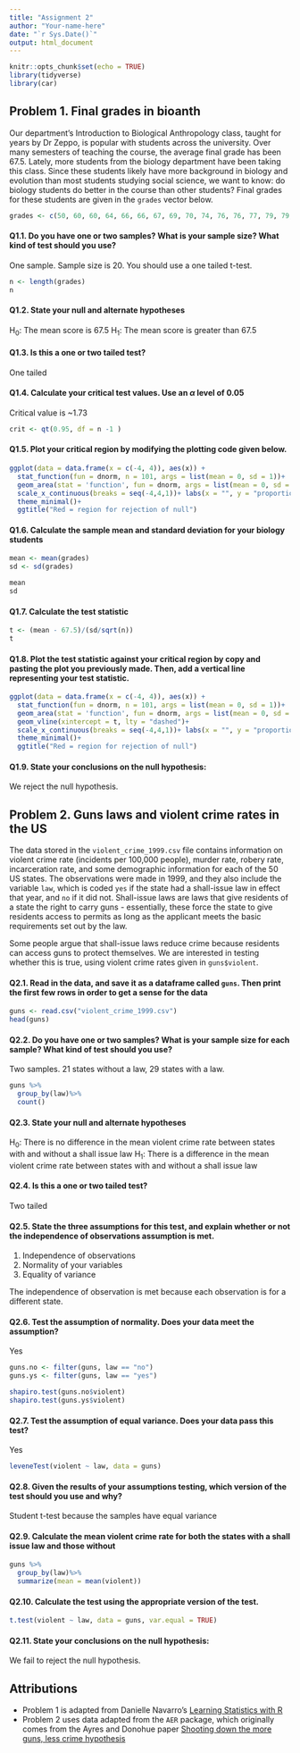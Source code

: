 ```yaml
---
title: "Assignment 2"
author: "Your-name-here"
date: "`r Sys.Date()`"
output: html_document
---
```


```r
knitr::opts_chunk$set(echo = TRUE)
library(tidyverse)
library(car)
```


## Problem 1. Final grades in bioanth

Our department's Introduction to Biological Anthropology class, taught for years by Dr Zeppo, is popular with students across the university. Over many semesters of teaching the course, the average final grade has been 67.5. Lately, more students from the biology department have been taking this class. Since these students likely have more background in biology and evolution than most students studying social science, we want to know: do biology students do better in the course than other students? Final grades for these students are given in the `grades` vector below.


```r
grades <- c(50, 60, 60, 64, 66, 66, 67, 69, 70, 74, 76, 76, 77, 79, 79, 79, 81, 82,82, 89)

```

#### Q1.1. Do you have one or two samples? What is your sample size? What kind of test should you use?

One sample. Sample size is 20. You should use a one tailed t-test.

```r
n <- length(grades)
n
```

#### Q1.2. State your null and alternate hypotheses

H~0~: The mean score is 67.5
H~1~: The mean score is greater than 67.5

#### Q1.3. Is this a one or two tailed test?

One tailed

#### Q1.4. Calculate your critical test values. Use an $\alpha$ level of 0.05

Critical value is ~1.73

```r

crit <- qt(0.95, df = n -1 )

```


#### Q1.5. Plot your critical region by modifying the plotting code given below.

```r

ggplot(data = data.frame(x = c(-4, 4)), aes(x)) +
  stat_function(fun = dnorm, n = 101, args = list(mean = 0, sd = 1))+
  geom_area(stat = 'function', fun = dnorm, args = list(mean = 0, sd = 1), fill = "red", alpha = 0.4, xlim = c(crit, 4))+ # modify the xlim argument 
  scale_x_continuous(breaks = seq(-4,4,1))+ labs(x = "", y = "proportion")+
  theme_minimal()+
  ggtitle("Red = region for rejection of null")

```

#### Q1.6. Calculate the sample mean and standard deviation for your biology students

```r
mean <- mean(grades)
sd <- sd(grades)

mean
sd
```

#### Q1.7. Calculate the test statistic

```r
t <- (mean - 67.5)/(sd/sqrt(n))
t
```


#### Q1.8. Plot the test statistic against your critical region by copy and pasting the plot you previously made. Then, add a vertical line representing your test statistic.

```r

ggplot(data = data.frame(x = c(-4, 4)), aes(x)) +
  stat_function(fun = dnorm, n = 101, args = list(mean = 0, sd = 1))+
  geom_area(stat = 'function', fun = dnorm, args = list(mean = 0, sd = 1), fill = "red", alpha = 0.4, xlim = c(crit, 4))+ # modify the xlim argument 
  geom_vline(xintercept = t, lty = "dashed")+
  scale_x_continuous(breaks = seq(-4,4,1))+ labs(x = "", y = "proportion")+
  theme_minimal()+
  ggtitle("Red = region for rejection of null")

```

#### Q1.9. State your conclusions on the null hypothesis:

We reject the null hypothesis.


## Problem 2. Guns laws and violent crime rates in the US 

The data stored in the `violent_crime_1999.csv` file contains information on violent crime rate (incidents per 100,000 people), murder rate, robery rate, incarceration rate, and some demographic information for each of the 50 US states. The observations were made in 1999, and they also include the variable `law`, which is coded `yes` if the state had a shall-issue law in effect that year, and `no` if it did not. Shall-issue laws are laws that give residents of a state the right to carry guns - essentially, these force the state to give residents access to permits as long as the applicant meets the basic requirements set out by the law.

Some people argue that shall-issue laws reduce crime because residents can access guns to protect themselves. We are interested in testing whether this is true, using violent crime rates given in `guns$violent`.

#### Q2.1. Read in the data, and save it as a dataframe called `guns`. Then print the first few rows in order to get a sense for the data

```r
guns <- read.csv("violent_crime_1999.csv")
head(guns)
```

#### Q2.2. Do you have one or two samples? What is your sample size for each sample? What kind of test should you use?

Two samples. 21 states without a law, 29 states with a law.

```r
guns %>% 
  group_by(law)%>%
  count()
```

#### Q2.3. State your null and alternate hypotheses

H~0~: There is no difference in the mean violent crime rate between states with and without a shall issue law
H~1~: There is a difference in the mean violent crime rate between states with and without a shall issue law

#### Q2.4. Is this a one or two tailed test?

Two tailed

#### Q2.5. State the three assumptions for this test, and explain whether or not the independence of observations assumption is met.

1. Independence of observations
2. Normality of your variables
3. Equality of variance

The independence of observation is met because each observation is for a different state.


#### Q2.6. Test the assumption of normality. Does your data meet the assumption?

Yes

```r
guns.no <- filter(guns, law == "no")
guns.ys <- filter(guns, law == "yes")

shapiro.test(guns.no$violent)
shapiro.test(guns.ys$violent)
```

#### Q2.7. Test the assumption of equal variance. Does your data pass this test?

Yes

```r
leveneTest(violent ~ law, data = guns)
```
#### Q2.8. Given the results of your assumptions testing, which version of the test should you use and why?

Student t-test because the samples have equal variance


#### Q2.9. Calculate the mean violent crime rate for both the states with a shall issue law and those without

```r
guns %>% 
  group_by(law)%>%
  summarize(mean = mean(violent))
```


#### Q2.10. Calculate the test using the appropriate version of the test.

```r
t.test(violent ~ law, data = guns, var.equal = TRUE)

```

#### Q2.11. State your conclusions on the null hypothesis:

We fail to reject the null hypothesis.




## Attributions

- Problem 1 is adapted from Danielle Navarro's [Learning Statistics with R](https://learningstatisticswithr.com/lsr-0.6.pdf)
- Problem 2 uses data adapted from the `AER` package, which originally comes from the Ayres and Donohue paper [Shooting down the more guns, less crime hypothesis](https://www.nber.org/system/files/working_papers/w9336/w9336.pdf)
